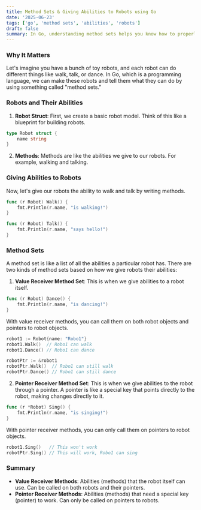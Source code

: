 ```yaml
---
title: Method Sets & Giving Abilities to Robots using Go
date: '2025-06-23'
tags: ['go', 'method sets', 'abilities', 'robots']
draft: false
summary: In Go, understanding method sets helps you know how to properly give your robots (or any other objects) their abilities and how to use those abilities correctly. It’s like knowing which remote control works with which toy! So, your toy robots (structs) can do different things (methods), and whether you give them abilities directly or through a special key (pointer) changes how you can use those abilities.
---
```


### Why It Matters

Let's imagine you have a bunch of toy robots, and each robot can do different things like walk, talk, or dance. In Go, which is a programming language, we can make these robots and tell them what they can do by using something called "method sets."

### Robots and Their Abilities

1. **Robot Struct**: First, we create a basic robot model. Think of this like a blueprint for building robots.

```go
type Robot struct {
    name string
}
```

2. **Methods**: Methods are like the abilities we give to our robots. For example, walking and talking.

### Giving Abilities to Robots

Now, let's give our robots the ability to walk and talk by writing methods.

```go
func (r Robot) Walk() {
    fmt.Println(r.name, "is walking!")
}

func (r Robot) Talk() {
    fmt.Println(r.name, "says hello!")
}
```

### Method Sets

A method set is like a list of all the abilities a particular robot has. There are two kinds of method sets based on how we give robots their abilities:

1. **Value Receiver Method Set**: This is when we give abilities to a robot itself.

```go
func (r Robot) Dance() {
    fmt.Println(r.name, "is dancing!")
}
```

With value receiver methods, you can call them on both robot objects and pointers to robot objects.

```go
robot1 := Robot{name: "Robo1"}
robot1.Walk()  // Robo1 can walk
robot1.Dance() // Robo1 can dance

robotPtr := &robot1
robotPtr.Walk()  // Robo1 can still walk
robotPtr.Dance() // Robo1 can still dance
```

2. **Pointer Receiver Method Set**: This is when we give abilities to the robot through a pointer. A pointer is like a special key that points directly to the robot, making changes directly to it.

```go
func (r *Robot) Sing() {
    fmt.Println(r.name, "is singing!")
}
```

With pointer receiver methods, you can only call them on pointers to robot objects.

```go
robot1.Sing()   // This won't work
robotPtr.Sing() // This will work, Robo1 can sing
```

### Summary

- **Value Receiver Methods**: Abilities (methods) that the robot itself can use. Can be called on both robots and their pointers.
- **Pointer Receiver Methods**: Abilities (methods) that need a special key (pointer) to work. Can only be called on pointers to robots.
